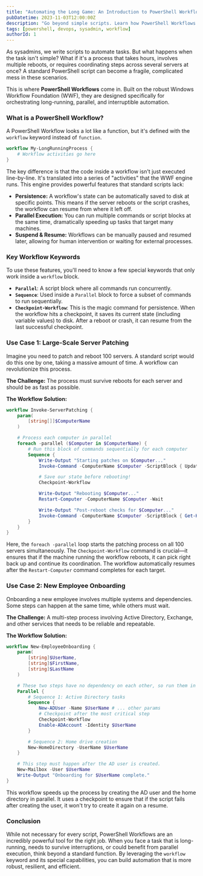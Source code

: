 ```yaml
---
title: "Automating the Long Game: An Introduction to PowerShell Workflows"
pubDatetime: 2023-11-03T12:00:00Z
description: "Go beyond simple scripts. Learn how PowerShell Workflows can orchestrate complex, long-running tasks that can survive reboots and run steps in parallel."
tags: [powershell, devops, sysadmin, workflow]
authorId: 1
---
```


As sysadmins, we write scripts to automate tasks. But what happens when the task isn't simple? What if it's a process that takes hours, involves multiple reboots, or requires coordinating steps across several servers at once? A standard PowerShell script can become a fragile, complicated mess in these scenarios.

This is where **PowerShell Workflows** come in. Built on the robust Windows Workflow Foundation (WWF), they are designed specifically for orchestrating long-running, parallel, and interruptible automation.

### What is a PowerShell Workflow?

A PowerShell Workflow looks a lot like a function, but it's defined with the `workflow` keyword instead of `function`.

```powershell
workflow My-LongRunningProcess {
    # Workflow activities go here
}
```

The key difference is that the code inside a workflow isn't just executed line-by-line. It's translated into a series of "activities" that the WWF engine runs. This engine provides powerful features that standard scripts lack:

- **Persistence:** A workflow's state can be automatically saved to disk at specific points. This means if the server reboots or the script crashes, the workflow can resume from where it left off.
- **Parallel Execution:** You can run multiple commands or script blocks at the same time, dramatically speeding up tasks that target many machines.
- **Suspend & Resume:** Workflows can be manually paused and resumed later, allowing for human intervention or waiting for external processes.

### Key Workflow Keywords

To use these features, you'll need to know a few special keywords that only work inside a `workflow` block.

- **`Parallel`**: A script block where all commands run concurrently.
- **`Sequence`**: Used inside a `Parallel` block to force a subset of commands to run sequentially.
- **`Checkpoint-Workflow`**: This is the magic command for persistence. When the workflow hits a checkpoint, it saves its current state (including variable values) to disk. After a reboot or crash, it can resume from the last successful checkpoint.

### Use Case 1: Large-Scale Server Patching

Imagine you need to patch and reboot 100 servers. A standard script would do this one by one, taking a massive amount of time. A workflow can revolutionize this process.

**The Challenge:** The process must survive reboots for each server and should be as fast as possible.

**The Workflow Solution:**

```powershell
workflow Invoke-ServerPatching {
    param(
        [string[]]$ComputerName
    )

    # Process each computer in parallel
    foreach -parallel ($Computer in $ComputerName) {
        # Run this block of commands sequentially for each computer
        Sequence {
            Write-Output "Starting patches on $Computer..."
            Invoke-Command -ComputerName $Computer -ScriptBlock { Update-Windows }

            # Save our state before rebooting!
            Checkpoint-Workflow

            Write-Output "Rebooting $Computer..."
            Restart-Computer -ComputerName $Computer -Wait

            Write-Output "Post-reboot checks for $Computer..."
            Invoke-Command -ComputerName $Computer -ScriptBlock { Get-Hotfix -Id 'KB5031356' }
        }
    }
}
```

Here, the `foreach -parallel` loop starts the patching process on all 100 servers simultaneously. The `Checkpoint-Workflow` command is crucial—it ensures that if the machine running the workflow reboots, it can pick right back up and continue its coordination. The workflow automatically resumes after the `Restart-Computer` command completes for each target.

### Use Case 2: New Employee Onboarding

Onboarding a new employee involves multiple systems and dependencies. Some steps can happen at the same time, while others must wait.

**The Challenge:** A multi-step process involving Active Directory, Exchange, and other services that needs to be reliable and repeatable.

**The Workflow Solution:**

```powershell
workflow New-EmployeeOnboarding {
    param(
        [string]$UserName,
        [string]$FirstName,
        [string]$LastName
    )

    # These two steps have no dependency on each other, so run them in parallel.
    Parallel {
        # Sequence 1: Active Directory tasks
        Sequence {
            New-ADUser -Name $UserName # ... other params
            # Checkpoint after the most critical step
            Checkpoint-Workflow
            Enable-ADAccount -Identity $UserName
        }

        # Sequence 2: Home drive creation
        New-HomeDirectory -UserName $UserName
    }

    # This step must happen after the AD user is created.
    New-Mailbox -User $UserName
    Write-Output "Onboarding for $UserName complete."
}
```

This workflow speeds up the process by creating the AD user and the home directory in parallel. It uses a checkpoint to ensure that if the script fails after creating the user, it won't try to create it again on a resume.

### Conclusion

While not necessary for every script, PowerShell Workflows are an incredibly powerful tool for the right job. When you face a task that is long-running, needs to survive interruptions, or could benefit from parallel execution, think beyond a standard function. By leveraging the `workflow` keyword and its special capabilities, you can build automation that is more robust, resilient, and efficient.
